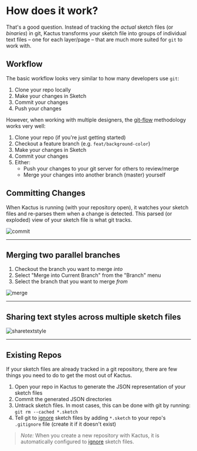
# How does it work?

That's a good question. Instead of tracking the _actual_ sketch files (or _binaries_) in git, Kactus transforms your sketch file into groups of individual text files – one for each layer/page – that are much more suited for `git` to work with.

## Workflow

The basic workflow looks very similar to how many developers use `git`:

1. Clone your repo locally
2. Make your changes in Sketch
3. Commit your changes
4. Push your changes

However, when working with multiple designers, the [git-flow](https://www.atlassian.com/git/tutorials/comparing-workflows#gitflow-workflow) methodology works very well:

1. Clone your repo (if you're just getting started)
2. Checkout a feature branch (e.g. `feat/background-color`)
3. Make your changes in Sketch
4. Commit your changes
5. Either:
   - Push your changes to your git server for others to review/merge
   - Merge your changes into another branch (master) yourself

## Committing Changes

When Kactus is running (with your repository open), it watches your sketch files and re-parses them when a change is detected. This parsed (or exploded) view of your sketch file is what git tracks.

![commit](https://user-images.githubusercontent.com/3254314/28254880-df5a388e-6a65-11e7-8b73-8de6fe227927.gif)

---

## Merging two parallel branches

1. Checkout the branch you want to merge _into_
2. Select "Merge into Current Branch" from the "Branch" menu
3. Select the branch that you want to merge _from_

![merge](https://user-images.githubusercontent.com/3254314/28254882-e28fb8d0-6a65-11e7-86a5-d766d4303959.gif)

---

## Sharing text styles across multiple sketch files

![sharetextstyle](https://user-images.githubusercontent.com/3254314/28254883-e5f79a92-6a65-11e7-86cc-3cfdc687a454.gif)

---

## Existing Repos

If your sketch files are already tracked in a git repository, there are few things you need to do to get the most out of Kactus.

1. Open your repo in Kactus to generate the JSON representation of your sketch files
2. Commit the generated JSON directories
3. Untrack sketch files. In most cases, this can be done with git by running: `git rm --cached *.sketch`
4. Tell git to [ignore](/help/glossary/#ignore) sketch files by adding `*.sketch` to your repo's `.gitignore` file (create it if it doesn't exist)

> _Note:_ When you create a new repository with Kactus, it is automatically configured to [ignore](/help/glossary/#ignore) sketch files.


